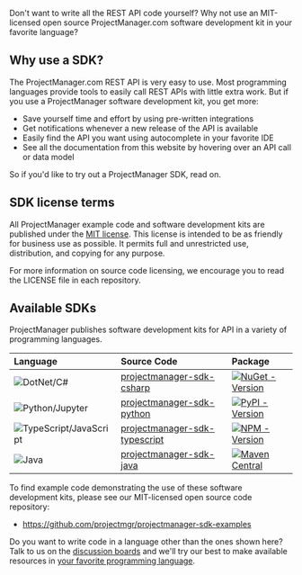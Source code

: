 Don't want to write all the REST API code yourself? Why not use an MIT-licensed open source ProjectManager.com  software development kit in your favorite language?

## Why use a SDK?

The ProjectManager.com REST API is very easy to use.  Most programming languages provide tools to easily call REST APIs with little extra work. But if you use a ProjectManager software development kit, you get more:

- Save yourself time and effort by using pre-written integrations
- Get notifications whenever a new release of the API is available
- Easily find the API you want using autocomplete in your favorite IDE
- See all the documentation from this website by hovering over an API call or data model

So if you'd like to try out a ProjectManager SDK, read on.

## SDK license terms

All ProjectManager example code and software development kits are published under the [MIT license](https://en.wikipedia.org/wiki/MIT_License). This license is intended to be as friendly for business use as possible.  It permits full and unrestricted use, distribution, and copying for any purpose.  

For more information on source code licensing, we encourage you to read the LICENSE file in each repository.

## Available SDKs

ProjectManager publishes software development kits for API in a variety of programming languages.

| Language                | Source Code                                                                                  | Package                                                                                                                                                                                   |
| :---------------------- | :------------------------------------------------------------------------------------------- | :---------------------------------------------------------------------------------------------------------------------------------------------------------------------------------------- |
| ![DotNet/C#](https://fern-image-hosting.s3.amazonaws.com/projectmanager/sdk-csharp.svg) | [projectmanager-sdk-csharp](https://github.com/projectmgr/projectmanager-sdk-csharp)         | [![NuGet - Version](https://img.shields.io/nuget/v/ProjectManager.Sdk.svg?style=plastic)](https://www.nuget.org/packages/ProjectManager.Sdk/)                                             |
| ![Python/Jupyter](https://fern-image-hosting.s3.amazonaws.com/projectmanager/sdk-python.svg)       | [projectmanager-sdk-python](https://github.com/projectmgr/projectmanager-sdk-python)         | [![PyPI - Version](https://img.shields.io/pypi/v/ProjectManagerSdk.svg?style=plastic)](https://pypi.org/project/ProjectManagerSdk/)                                                       |
| ![TypeScript/JavaScript](https://fern-image-hosting.s3.amazonaws.com/projectmanager/sdk-typescript.svg) | [projectmanager-sdk-typescript](https://github.com/projectmgr/projectmanager-sdk-typescript) | [![NPM - Version](https://img.shields.io/npm/v/projectmanager-sdk?style=plastic)](https://www.npmjs.com/package/projectmanager-sdk)                                                       |
| ![Java](https://fern-image-hosting.s3.amazonaws.com/projectmanager/sdk-java.svg) | [projectmanager-sdk-java](https://github.com/projectmgr/projectmanager-sdk-java)             | [![Maven Central](https://img.shields.io/maven-central/v/com.projectmanager/projectmanagersdk?style=plastic)](https://central.sonatype.com/artifact/com.projectmanager/projectmanagersdk) |

To find example code demonstrating the use of these software development kits, please see our MIT-licensed open source code repository:

* https://github.com/projectmgr/projectmanager-sdk-examples

Do you want to write code in a language other than the ones shown here? Talk to us on the [discussion boards](https://github.com/projectmgr/projectmanager-docs/issues) and we'll try our best to make available resources in [your favorite programming language](https://github.com/projectmgr/projectmanager-docs/issues/9).
